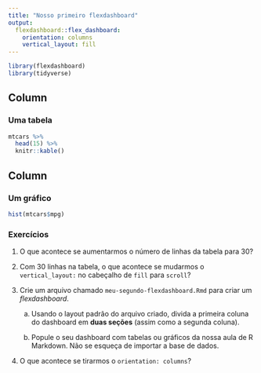 ```yaml
---
title: "Nosso primeiro flexdashboard"
output: 
  flexdashboard::flex_dashboard:
    orientation: columns
    vertical_layout: fill
---
```


```r
library(flexdashboard)
library(tidyverse)
```

Column {data-width=550}
-----------------------------------------------------------------------

### Uma tabela

```r
mtcars %>% 
  head(15) %>% 
  knitr::kable()
```

Column {data-width=450}
-----------------------------------------------------------------------

### Um gráfico

```r
hist(mtcars$mpg)
```

### Exercícios

1. O que acontece se aumentarmos o número de linhas da tabela para 30?

2. Com 30 linhas na tabela, o que acontece se mudarmos o `vertical_layout:` no cabeçalho de `fill` para `scroll`?

3. Crie um arquivo chamado `meu-segundo-flexdashboard.Rmd` para criar um *flexdashboard*.

    a. Usando o layout padrão do arquivo criado, divida a primeira coluna do dashboard em **duas seções** (assim como a segunda coluna).

    b. Popule o seu dashboard com tabelas ou gráficos da nossa aula de R Markdown. Não se esqueça de importar a base de dados.

4. O que acontece se tirarmos o `orientation: columns`?


